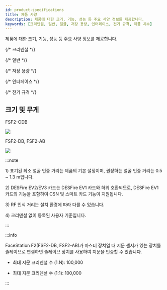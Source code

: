 ```yaml
---
id: product-specifications
title: 제품 사양
description: 제품에 대한 크기, 기능, 성능 등 주요 사양 정보를 제공합니다.
keywords: [크리덴셜, 일반, 얼굴, 저장 용량, 인터페이스, 전기 규격, 제품 치수]
---
```


제품에 대한 크기, 기능, 성능 등 주요 사양 정보를 제공합니다.


{/* 크리덴셜 */}
<SpecSection data={specs.facestationf2.credentials} />

{/* 일반 */}
<SpecSection data={specs.facestationf2.general} />

{/* 저장 용량 */}
<SpecSection data={specs.facestationf2.storage} />

{/* 인터페이스 */}
<SpecSection data={specs.facestationf2.interface} />

{/* 전기 규격 */}
<SpecSection data={specs.facestationf2.power} />

## 크기 및 무게

<Badge only>FSF2-ODB</Badge>

<Image src='/img/device/fsf2-odb-dimension.svg' className='none' />

<Badge only>FSF2-DB, FSF2-AB</Badge>

<Image src='/img/device/fsf2-dbadb-dimension.svg' className='none' />

:::note

<Anno id='anno1'>1)</Anno> 표기된 최소 얼굴 인증 거리는 제품의 기본 설정이며, 권장하는 얼굴 인증 거리는 0.5 ~ 1.3 m입니다.

<Anno id='anno2'>2)</Anno> DESFire EV2/EV3 카드는 DESFire EV1 카드와 하위 호환되므로, DESFire EV1 카드의 기능을 포함하여 CSN 및 스마트 카드 기능이 지원됩니다.

<Anno id='anno3'>3)</Anno> RF 인식 거리는 설치 환경에 따라 다를 수 있습니다.

<Anno id='anno4'>4)</Anno> 크리덴셜 없이 등록된 사용자 기준입니다.

:::

:::info

FaceStation F2(FSF2-DB, FSF2-AB)가 마스터 장치일 때 지문 센서가 있는 장치를 슬레이브로 연결하면 슬레이브 장치를 사용하여 지문을 인증할 수 있습니다.

* 최대 지문 크리덴셜 수 (1:N): 100,000

* 최대 지문 크리덴셜 수 (1:1): 100,000

:::